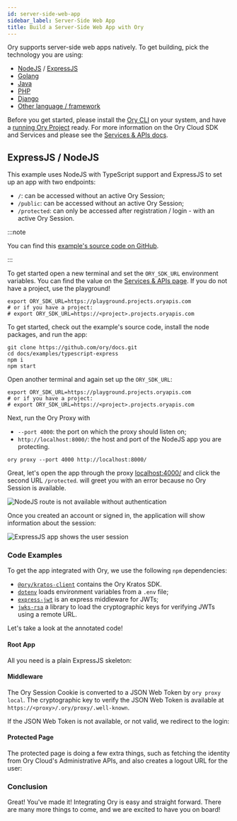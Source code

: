 ```yaml
---
id: server-side-web-app
sidebar_label: Server-Side Web App
title: Build a Server-Side Web App with Ory
---
```


Ory supports server-side web apps natively. To get building, pick the technology
you are using:

- [NodeJS](#expressjs--nodejs) / [ExpressJS](#expressjs--nodejs)
- [Golang](./other-languages.mdx)
- [Java](./other-languages.mdx)
- [PHP](./other-languages.mdx)
- [Django](./other-languages.mdx)
- [Other language / framework](./other-languages.mdx)

Before you get started, please install the [Ory CLI](./ory-cli-install-use.mdx)
on your system, and have a [running Ory Project](../get-started.mdx) ready. For
more information on the Ory Cloud SDK and Services and please see the
[Services & APIs docs](../concepts/services-api.mdx).

## ExpressJS / NodeJS

This example uses NodeJS with TypeScript support and ExpressJS to set up an app
with two endpoints:

- `/`: can be accessed without an active Ory Session;
- `/public`: can be accessed without an active Ory Session;
- `/protected`: can only be accessed after registration / login - with an active
  Ory Session.

:::note

You can find this
[example's source code on GitHub](https://github.com/ory/docs/tree/master/examples/typescript-express).

:::

To get started open a new terminal and set the `ORY_SDK_URL` environment
variables. You can find the value on the
[Services & APIs page](../concepts/services-api.mdx). If you do not have a
project, use the playground!

```shell
export ORY_SDK_URL=https://playground.projects.oryapis.com
# or if you have a project:
# export ORY_SDK_URL=https://<project>.projects.oryapis.com
```

To get started, check out the example's source code, install the node packages,
and run the app:

```shell
git clone https://github.com/ory/docs.git
cd docs/examples/typescript-express
npm i
npm start
```

Open another terminal and again set up the `ORY_SDK_URL`:

```shell
export ORY_SDK_URL=https://playground.projects.oryapis.com
# or if you have a project:
# export ORY_SDK_URL=https://<project>.projects.oryapis.com
```

Next, run the Ory Proxy with

- `--port 4000`: the port on which the proxy should listen on;
- `http://localhost:8000/`: the host and port of the NodeJS app you are
  protecting.

```shell
ory proxy --port 4000 http://localhost:8000/
```

Great, let's open the app through the proxy
[localhost:4000/](http://localhost:4000/) and click the second URL `/protected`.
will greet you with an error because no Ory Session is available.

![NodeJS route is not available without authentication](./integrate-nodejs/proxy-unauth.png)

Once you created an account or signed in, the application will show information
about the session:

![ExpressJS app shows the user session](./integrate-nodejs/proxy-auth.png)

### Code Examples


To get the app integrated with Ory, we use the following `npm` dependencies:

- [`@ory/kratos-client`](https://www.npmjs.com/package/@ory/kratos-client)
  contains the Ory Kratos SDK.
- [`dotenv`](https://www.npmjs.com/package/dotenv) loads environment variables
  from a `.env` file;
- [`express-jwt`](https://www.npmjs.com/package/express-jwt) is an express
  middleware for JWTs;
- [`jwks-rsa`](https://www.npmjs.com/package/jwks-rsa) a library to load the
  cryptographic keys for verifying JWTs using a remote URL.

Let's take a look at the annotated code!

#### Root App

All you need is a plain ExpressJS skeleton:

<CodeFromRemote
  lang="js"
  link="https://github.com/ory/docs/blob/master/examples/typescript-express/src/index.ts"
  src="https://raw.githubusercontent.com/ory/docs/master/examples/typescript-express/src/index.ts"
/>

#### Middleware

The Ory Session Cookie is converted to a JSON Web Token by `ory proxy local`.
The cryptographic key to verify the JSON Web Token is available at
`https://<proxy>/.ory/proxy/.well-known`.

If the JSON Web Token is not available, or not valid, we redirect to the login:

<CodeFromRemote
  lang="js"
  link="https://github.com/ory/docs/blob/master/examples/typescript-express/src/middleware.ts"
  src="https://raw.githubusercontent.com/ory/docs/master/examples/typescript-express/src/middleware.ts"
/>

#### Protected Page

The protected page is doing a few extra things, such as fetching the identity
from Ory Cloud's Administrative APIs, and also creates a logout URL for the
user:

<CodeFromRemote
  lang="js"
  link="https://github.com/ory/docs/blob/master/examples/typescript-express/src/routes/protected.ts"
  src="https://raw.githubusercontent.com/ory/docs/master/examples/typescript-express/src/routes/protected.ts"
/>

### Conclusion

Great! You've made it! Integrating Ory is easy and straight forward. There are
many more things to come, and we are excited to have you on board!
